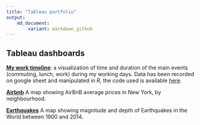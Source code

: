 ---
title: "Tableau portfolio"
output: 
    md_document:
        variant: markdown_github
---


## Tableau dashboards

[**My work timeline**](https://public.tableau.com/profile/roberto.sichera#!/vizhome/WorkTimeline_15758254866960/Dashboard_h): a visualization of time and duration of the main events
(commuting, lunch, work) during my working days. Data has been recorded on google sheet
and manipulated in *R*, the code used is available [here](https://github.com/rhobis/Portfolio/tree/master/tableau/work_timeline).

[**Airbnb**](https://public.tableau.com/profile/roberto.sichera#!/vizhome/AirBnbNY_15638906200000/Dashboard) A map showing AirBnB average prices in New York, by neighbourhood.

[**Earthquakes**](https://public.tableau.com/profile/roberto.sichera#!/vizhome/Exercise-Earthquakes/Dashboard)
A map showing magnitude and depth of Earthquakes in the World between 1900 and 2014.